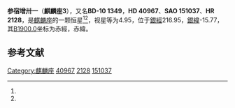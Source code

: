 {{Starbox begin
| name = 麒麟座3
}}
{{Starbox observe
| epoch = [[J2000.0|J2000.0]]
| constell = [[麒麟座|麒麟座]]<ref name=SIMBAD>{{cite web
 | url=http://simbad.u-strasbg.fr/simbad/sim-id?Ident=HR+2128
 | title=Pulsating variable Star
 | publisher=Centre de Données astronomiques de Strasbourg
 | work=SIMBAD
 | accessdate=2012-07-13
 | archive-date=2020-08-20
 | archive-url=https://web.archive.org/web/20200820164846/http://simbad.u-strasbg.fr/simbad/sim-id?Ident=HR+2128
 | dead-url=no
 }}</ref><ref name=DATA>{{cite web
 | url=http://vizier.u-strasbg.fr/viz-bin/VizieR-5?-out.add=.&-source=5050&-corr=PK=HR&-out.max=9999&HR=2128
 | title=VizieR Detailed Page
 | accessdate=2012-07-13
 | archive-date=2016-03-04
 | archive-url=https://web.archive.org/web/20160304221705/http://vizier.u-strasbg.fr/viz-bin/VizieR-5?-out.add=.&-source=5050&-corr=PK=HR&-out.max=9999&HR=2128
 | dead-url=no
 }}</ref>
| 星官 = 
| ra = {{RA|6|1|50.4}}<ref name=SIMBAD /><ref name=DATA />
| dec = {{DEC|-10|35|53}}<ref name=SIMBAD /><ref name=DATA />
| appmag_v = 4.95<ref name=SIMBAD /><ref name=DATA />
}}
{{Starbox character
| class = B5III<ref name=SIMBAD /><ref name=DATA />
| b-v = -0.12<ref name=SIMBAD /><ref name=DATA />
| u-b = -0.6<ref name=SIMBAD /><ref name=DATA />
| r-i = -0.09<ref name=SIMBAD /><ref name=DATA />
| variable = 
}}
{{Starbox astrometry
| radial_v = -0.6
| prop_mo_ra = 39
| parallax = 0.003
| p_error =
}}
{{Starbox catalog
| names =BD-10 1349，[[SAO星表|SAO]] 151037，[[HD星表|HD]] 40967，[[HR星表|HR]] 2128}}
{{Starbox reference |Simbad=HR+2128}}
{{Starbox end}}

'''参宿增卅一'''（'''麒麟座3'''），又名'''BD-10 1349'''，'''HD 40967'''、'''SAO 151037'''、'''HR 2128'''，是[[麒麟座|麒麟座]]的一颗恒星<ref name=SIMBAD /><ref name=DATA />，视星等为4.95，位于[[銀道座標系|銀經]]216.95，[[銀道座標系|銀緯]]-15.77，其[[B1900.0|B1900.0]]坐标为赤經{{RA|5|57|8.1}}，赤緯{{DEC|-10|-15.77|57}}。

== 参考文献 ==
{{reflist}}

{{star-stub}}

{{麒麟座恒星}}
{{星官|参宿|7|39}}
[[Category:麒麟座|Category:麒麟座]]
[[Category:HD和HDE天體|40967]]
[[Category:HR天體|2128]]
[[Category:SAO天體|151037]]